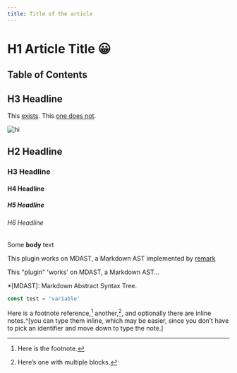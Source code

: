 ```yaml
---
title: Title of the article
---
```


# H1 Article Title 😀

## Table of Contents

## H3 Headline
This [exists](#h2-headline).
This [one does not](#does-not).

![hi](there.png)

## H2 Headline
### H3 Headline
#### H4 Headline
##### H5 Headline
###### H6 Headline
Some **body** text

This plugin works on MDAST, a Markdown AST
implemented by [remark](https://github.com/remarkjs/remark)

This "plugin" 'works' on MDAST, a Markdown AST... 

*[MDAST]: Markdown Abstract Syntax Tree.

```js
const test = 'variable'
```


Here is a footnote reference,[^1]
another,[^longnote],
and optionally there are inline
notes.^[you can type them inline, which may be easier, since you don’t
have to pick an identifier and move down to type the note.]



[^1]: Here is the footnote.

[^longnote]: Here’s one with multiple blocks.